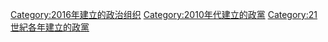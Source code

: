 {{Cat topic in year|topic=建立的政黨|year=2016}}

[[Category:2016年建立的政治组织|Category:2016年建立的政治组织]]
[[Category:2010年代建立的政黨|Category:2010年代建立的政黨]]
[[Category:21世紀各年建立的政黨|Category:21世紀各年建立的政黨]]